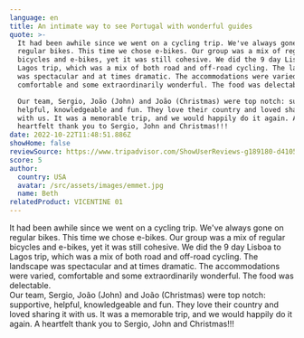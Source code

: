 ```yaml
---
language: en
title: An intimate way to see Portugal with wonderful guides
quote: >-
  It had been awhile since we went on a cycling trip. We've always gone on
  regular bikes. This time we chose e-bikes. Our group was a mix of regular
  bicycles and e-bikes, yet it was still cohesive. We did the 9 day Lisboa to
  Lagos trip, which was a mix of both road and off-road cycling. The landscape
  was spectacular and at times dramatic. The accommodations were varied,
  comfortable and some extraordinarily wonderful. The food was delectable.\

  Our team, Sergio, João (John) and João (Christmas) were top notch: supportive,
  helpful, knowledgeable and fun. They love their country and loved sharing it
  with us. It was a memorable trip, and we would happily do it again. A
  heartfelt thank you to Sergio, John and Christmas!!!
date: 2022-10-22T11:48:51.886Z
showHome: false
reviewSource: https://www.tripadvisor.com/ShowUserReviews-g189180-d4105907-r868675543-Top_Bike_Tours_Portugal-Porto_Porto_District_Northern_Portugal.html
score: 5
author:
  country: USA
  avatar: /src/assets/images/emmet.jpg
  name: Beth
relatedProduct: VICENTINE 01
---
```


It had been awhile since we went on a cycling trip. We've always gone on regular
bikes. This time we chose e-bikes. Our group was a mix of regular bicycles and
e-bikes, yet it was still cohesive. We did the 9 day Lisboa to Lagos trip, which
was a mix of both road and off-road cycling. The landscape was spectacular and
at times dramatic. The accommodations were varied, comfortable and some
extraordinarily wonderful. The food was delectable.\
Our team, Sergio, João (John) and João (Christmas) were top notch: supportive,
helpful, knowledgeable and fun. They love their country and loved sharing it
with us. It was a memorable trip, and we would happily do it again. A heartfelt
thank you to Sergio, John and Christmas!!!
